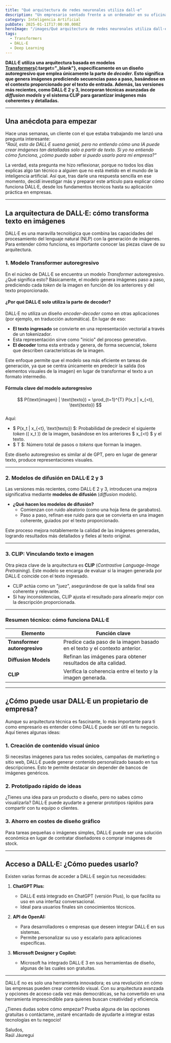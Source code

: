 ```yaml
---
title: "Qué arquitectura de redes neuronales utiliza dall·e"
description: "Un empresario sentado frente a un ordenador en su oficina, utilizando herramientas de inteligencia artificial para generar imágenes en su negocio. La pantalla del ordenador muestra un modelo visual de redes neuronales. Fondo luminoso, con elementos tecnológicos en el ambiente."
category: Inteligencia Artificial
pubDate: 2025-01-11T17:00:00.000Z
heroImage: "/images/Qué arquitectura de redes neuronales utiliza dall·e.jpg"
tags:
  - Transformers
  - DALL-E
  - Deep Learning
---
```



**DALL·E utiliza una arquitectura basada en modelos [Transformers](https://mindfulml.vialabsdigital.com/tags/transformers){:target="_blank"}, específicamente en un diseño autoregresivo que emplea únicamente la parte de *decoder*. Esto significa que genera imágenes prediciendo secuencias paso a paso, basándose en el contexto proporcionado por el texto de entrada. Además, las versiones más recientes, como DALL·E 2 y 3, incorporan técnicas avanzadas de *diffusion models* y el sistema CLIP para garantizar imágenes más coherentes y detalladas.**

---

## **Una anécdota para empezar**

Hace unas semanas, un cliente con el que estaba trabajando me lanzó una pregunta interesante:  
*"Raúl, esto de DALL·E suena genial, pero no entiendo cómo una IA puede crear imágenes tan detalladas solo a partir de texto. Si yo no entiendo cómo funciona, ¿cómo puedo saber si puedo usarlo para mi empresa?"*  

La verdad, esta pregunta me hizo reflexionar, porque no todos los días explicas algo tan técnico a alguien que no está metido en el mundo de la inteligencia artificial. Así que, tras darle una respuesta sencilla en ese momento, decidí investigar más y preparar este artículo para explicar cómo funciona DALL·E, desde los fundamentos técnicos hasta su aplicación práctica en empresas.

---

## **La arquitectura de DALL·E: cómo transforma texto en imágenes**

DALL·E es una maravilla tecnológica que combina las capacidades del procesamiento del lenguaje natural (NLP) con la generación de imágenes. Para entender cómo funciona, es importante conocer las piezas clave de su arquitectura.

### **1. Modelo Transformer autoregresivo**

En el núcleo de DALL·E se encuentra un modelo *Transformer* autoregresivo. ¿Qué significa esto? Básicamente, el modelo genera imágenes paso a paso, prediciendo cada *token* de la imagen en función de los anteriores y del texto proporcionado.  

#### **¿Por qué DALL·E solo utiliza la parte de decoder?**  
DALL·E no utiliza un diseño *encoder-decoder* como en otras aplicaciones (por ejemplo, en traducción automática). En lugar de eso:  
- **El texto ingresado** se convierte en una representación vectorial a través de un tokenizador.  
- Esta representación sirve como "inicio" del proceso generativo.  
- **El decoder** toma esta entrada y genera, de forma secuencial, *tokens* que describen características de la imagen.  

Este enfoque permite que el modelo sea más eficiente en tareas de generación, ya que se centra únicamente en predecir la salida (los elementos visuales de la imagen) en lugar de transformar el texto a un formato intermedio.

#### **Fórmula clave del modelo autoregresivo**  
$$
P(\text{imagen} | \text{texto}) = \prod_{t=1}^{T} P(x_t | x_{<t}, \text{texto})
$$  
Aquí:
- $ P(x_t | x_{<t}, \text{texto}) $: Probabilidad de predecir el siguiente *token* (\( x_t \)) de la imagen, basándose en los anteriores $ x_{<t} $ y el texto.  
- $ T $: Número total de pasos o *tokens* que forman la imagen.

Este diseño autoregresivo es similar al de GPT, pero en lugar de generar texto, produce representaciones visuales.  

---

### **2. Modelos de difusión en DALL·E 2 y 3**

Las versiones más recientes, como DALL·E 2 y 3, introducen una mejora significativa mediante **modelos de difusión** (*diffusion models*).  

- **¿Qué hacen los modelos de difusión?**  
  - Comienzan con ruido aleatorio (como una hoja llena de garabatos).  
  - Paso a paso, refinan ese ruido para que se convierta en una imagen coherente, guiados por el texto proporcionado.  

Este proceso mejora notablemente la calidad de las imágenes generadas, logrando resultados más detallados y fieles al texto original.

---

### **3. CLIP: Vinculando texto e imagen**

Otra pieza clave de la arquitectura es **CLIP** (*Contrastive Language-Image Pretraining*). Este modelo se encarga de evaluar si la imagen generada por DALL·E coincide con el texto ingresado.  

- CLIP actúa como un "juez", asegurándose de que la salida final sea coherente y relevante.  
- Si hay inconsistencias, CLIP ajusta el resultado para alinearlo mejor con la descripción proporcionada.

---

### **Resumen técnico: cómo funciona DALL·E**
| Elemento             | Función clave                                                                 |
|-----------------------|------------------------------------------------------------------------------|
| **Transformer autoregresivo** | Predice cada paso de la imagen basado en el texto y el contexto anterior.       |
| **Diffusion Models**          | Refinan las imágenes para obtener resultados de alta calidad.                  |
| **CLIP**                      | Verifica la coherencia entre el texto y la imagen generada.                     |

---

## **¿Cómo puede usar DALL·E un propietario de empresa?**

Aunque su arquitectura técnica es fascinante, lo más importante para ti como empresario es entender cómo DALL·E puede ser útil en tu negocio. Aquí tienes algunas ideas:  

### **1. Creación de contenido visual único**  
Si necesitas imágenes para tus redes sociales, campañas de marketing o sitio web, DALL·E puede generar contenido personalizado basado en tus descripciones. Esto te permite destacar sin depender de bancos de imágenes genéricos.

### **2. Prototipado rápido de ideas**  
¿Tienes una idea para un producto o diseño, pero no sabes cómo visualizarla? DALL·E puede ayudarte a generar prototipos rápidos para compartir con tu equipo o clientes.  

### **3. Ahorro en costes de diseño gráfico**  
Para tareas pequeñas o imágenes simples, DALL·E puede ser una solución económica en lugar de contratar diseñadores o comprar imágenes de stock.  

---

## **Acceso a DALL·E: ¿Cómo puedes usarlo?**

Existen varias formas de acceder a DALL·E según tus necesidades:  
1. **ChatGPT Plus:**  
   - DALL·E está integrado en ChatGPT (versión Plus), lo que facilita su uso en una interfaz conversacional.  
   - Ideal para usuarios finales sin conocimientos técnicos.  

2. **API de OpenAI:**  
   - Para desarrolladores o empresas que deseen integrar DALL·E en sus sistemas.  
   - Permite personalizar su uso y escalarlo para aplicaciones específicas.  

3. **Microsoft Designer y Copilot:**  
   - Microsoft ha integrado DALL·E 3 en sus herramientas de diseño, algunas de las cuales son gratuitas.  

---


DALL·E no es solo una herramienta innovadora; es una revolución en cómo las empresas pueden crear contenido visual. Con su arquitectura avanzada y opciones de acceso cada vez más democráticas, se ha convertido en una herramienta imprescindible para quienes buscan creatividad y eficiencia.  

¿Tienes dudas sobre cómo empezar? Prueba alguna de las opciones gratuitas o contáctame, ¡estaré encantado de ayudarte a integrar estas tecnologías en tu negocio!  

Saludos,  
Raúl Jáuregui  

